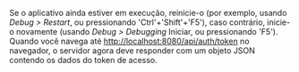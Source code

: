Se o aplicativo ainda estiver em execução, reinicie-o (por exemplo, usando _Debug > Restart_,
ou pressionando 'Ctrl'+'Shift'+'F5'), caso contrário, inicie-o novamente (usando _Debug > Debugging_ Iniciar,
ou pressionando 'F5'). Quando você navega até [http://localhost:8080/api/auth/token](http://localhost:8080/api/auth/token)
no navegador, o servidor agora deve responder com um objeto JSON contendo os dados do token de acesso.